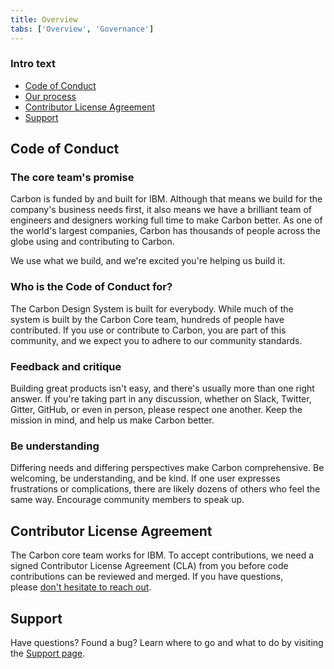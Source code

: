 ```yaml
---
title: Overview
tabs: ['Overview', 'Governance']
---
```


### Intro text

<AnchorLinks>

- [Code of Conduct](#code-of-conduct)
- [Our process](#our-process)
- [Contributor License Agreement](#contributor-License-Agreement)
- [Support](#support)

</AnchorLinks>

## Code of Conduct

### The core team's promise

Carbon is funded by and built for IBM. Although that means we build for the company's business needs first, it also means we have a brilliant team of engineers and designers working full time to make Carbon better. As one of the world's largest companies, Carbon has thousands of people across the globe using and contributing to Carbon. 

We use what we build, and we're excited you're helping us build it.

### Who is the Code of Conduct for?

The Carbon Design System is built for everybody. While much of the system is built by the Carbon Core team, hundreds of people have contributed. If you use or contribute to Carbon, you are part of this community, and we expect you to adhere to our community standards.

### Feedback and critique

Building great products isn't easy, and there's usually more than one right answer. If you're taking part in any discussion, whether on Slack, Twitter, Gitter, GitHub, or even in person, please respect one another. Keep the mission in mind, and help us make Carbon better.

### Be understanding

Differing needs and differing perspectives make Carbon comprehensive. Be welcoming, be understanding, and be kind. If one user expresses frustrations or complications, there are likely dozens of others who feel the same way. Encourage community members to speak up.

## Contributor License Agreement

The Carbon core team works for IBM. To accept contributions, we need a signed Contributor License Agreement (CLA) from you before code contributions can be reviewed and merged. If you have questions, please [don't hesitate to reach out](https://www.carbondesignsystem.com/help/support#email).

## Support

Have questions? Found a bug? Learn where to go and what to do by visiting the [Support page](/help/support).
